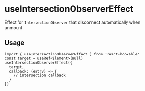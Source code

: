# useIntersectionObserverEffect

Effect for `IntersectionObserver` that disconnect automatically when unmount

## Usage

```tsx
import { useIntersectionObserverEffect } from 'react-hookable'
const target = useRef<Element>(null)
useIntersectionObserverEffect({
  target,
  callback: (entry) => {
    // intersection callback
  }
})
```

